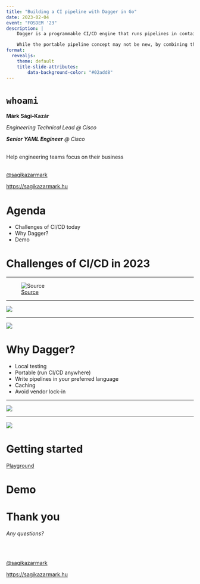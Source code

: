 ```yaml
---
title: "Building a CI pipeline with Dagger in Go"
date: 2023-02-04
event: "FOSDEM '23"
description: |
    Dagger is a programmable CI/CD engine that runs pipelines in containers allowing developers to build and debug pipelines locally and then run them anywhere avoiding vendor lock-in to a particular CI/CD solution.

    While the portable pipeline concept may not be new, by combining that with the ability to write pipelines as code (Go, Python, TypeScript, JavaScript, CUE supported at the moment) instead of YAML, Dagger revolutionizes how CI/CD pipelines are built and ran.
format:
  revealjs:
    theme: default
    title-slide-attributes:
        data-background-color: "#02add8"
---
```


# `whoami`

**Márk Sági-Kazár**

::: {.fragment .strike fragment-index=1}
_Engineering Technical Lead @ Cisco_
:::


::: {.fragment fragment-index=1}
_**Senior YAML Engineer** @ Cisco_
:::
<br>
Help engineering teams focus on their business
<br>
<br>

[@sagikazarmark](https://twitter.com/sagikazarmark)

[https://sagikazarmark.hu](https://sagikazarmark.hu)

# {background-image="toptal-yaml.png" background-transition=slide}

# Agenda

- Challenges of CI/CD today
- Why Dagger?
- Demo

# Challenges of CI/CD in 2023

---

![[Source](https://www.reddit.com/r/kubernetes/comments/qlb5xd/yaml_strikes_again/)](box-of-devops.jpg){.r-stretch fig-align="center"}

---

![](works-on-my-machine-ci.jpg){.r-stretch fig-align="center"}

---

![](ci-feedback-loop.png){.r-stretch fig-align="center"}

# Why Dagger?

- Local testing
- Portable (run CI/CD anywhere)
- Write pipelines in your preferred language
- Caching
- Avoid vendor lock-in

---

![](containers-everywhere.png){.r-stretch fig-align="center"}

---

![](dagger-flow.png){.r-stretch fig-align="center"}

# Getting started

[Playground](https://play.dagger.cloud/playground)

# Demo {background-color="#02add8"}

# Thank you

_Any questions?_

<br>
<br>

[@sagikazarmark](https://twitter.com/sagikazarmark)

[https://sagikazarmark.hu](https://sagikazarmark.hu)
